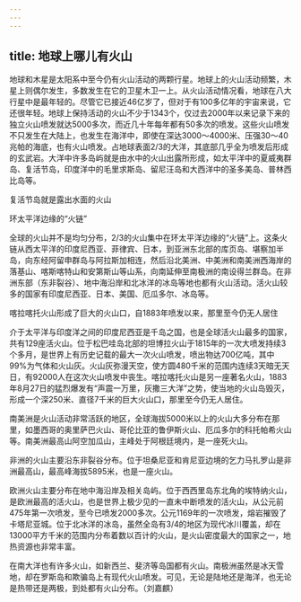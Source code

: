 ```yaml
---
---
---
```

title: 地球上哪儿有火山
---




地球和木星是太阳系中至今仍有火山活动的两颗行星。地球上的火山活动频繁，木星上则偶尔发生，多数发生在它的卫星木卫一上。从火山活动情况看，地球在八大行星中是最年轻的。尽管它已接近46亿岁了，但对于有100多亿年的宇宙来说，它还很年轻。地球上保持活动的火山不少于1343个，仅过去2000年以来记录下来的独立火山喷发就达5000多次，而近几十年每年都有50多次的喷发。这些火山喷发不只发生在大陆上，也发生在海洋中，即使在深达3000～4000米、压强30～40兆帕的海底，也有火山喷发。占地球表面2/3的大洋，其底部几乎全为喷发后形成的玄武岩。大洋中许多岛屿就是由水中的火山出露所形成，如太平洋中的夏威夷群岛、复活节岛，印度洋中的毛里求斯岛、留尼汪岛和大西洋中的圣多美岛、普林西比岛等。

复活节岛就是露出水面的火山



环太平洋边缘的“火链”



全球的火山并不是均匀分布，2/3的火山集中在环太平洋边缘的“火链”上。这条火链从西太平洋的印度尼西亚、菲律宾、日本，到亚洲东北部的库页岛、堪察加半岛，向东经阿留申群岛与阿拉斯加相连，然后沿北美洲、中美洲和南美洲西海岸的落基山、喀斯喀特山和安第斯山等山系，向南延伸至南极洲的南设得兰群岛。在非洲东部（东非裂谷）、地中海沿岸和北冰洋的冰岛等地也都有火山活动。活火山较多的国家有印度尼西亚、日本、美国、厄瓜多尔、冰岛等。

喀拉喀托火山形成了巨大的火山口，自1883年喷发以来，那里至今仍无人居住



介于太平洋与印度洋之间的印度尼西亚是千岛之国，也是全球活火山最多的国家，共有129座活火山。位于松巴哇岛北部的坦博拉火山于1815年的一次大喷发持续3个多月，是世界上有历史记载的最大一次火山喷发，喷出物达700亿吨，其中99%为气体和火山灰。火山灰弥漫天空，使方圆480千米的范围内连续3天暗无天日，有92000人在这次火山喷发中丧生。喀拉喀托火山是另一座著名火山，1883年8月27日的猛烈爆发有“声震一万里，灰撒三大洋”之势，使当地的火山岛毁灭，形成一个深250米、直径7千米的巨大火山口，那里至今仍无人居住。

南美洲是火山活动非常活跃的地区，全球海拔5000米以上的火山大多分布在那里，如墨西哥的奥里萨巴火山、哥伦比亚的鲁伊斯火山、厄瓜多尔的科托帕希火山等。南美洲最高山阿空加瓜山，主峰处于阿根廷境内，是一座死火山。

非洲的火山主要沿东非裂谷分布。位于坦桑尼亚和肯尼亚边境的乞力马扎罗山是非洲最高山，最高峰海拔5895米，也是一座火山。

欧洲火山主要分布在地中海沿岸及相关岛屿。位于西西里岛东北角的埃特纳火山，是欧洲最高的活火山，也是世界上极少见的一直未中断喷发的活火山，从公元前475年第一次喷发，至今已喷发2000多次。公元1169年的一次喷发，熔岩摧毁了卡塔尼亚城。位于北冰洋的冰岛，虽然全岛有3/4的地区为现代冰川覆盖，却在13000平方千米的范围内分布着数以百计的火山，是火山密度最大的国家之一，地热资源也非常丰富。

在南大洋也有许多火山，如新西兰、斐济等岛国都有火山。南极洲虽然是冰天雪地，却在罗斯岛和欺骗岛上有现代火山喷发。可见，无论是陆地还是海洋，也无论是热带还是两极，到处都有火山分布。（刘嘉麒）